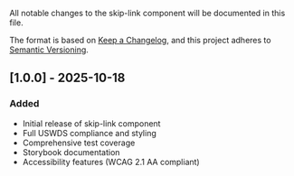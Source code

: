 
<Meta title="Components/Skip Link/Changelog" />

All notable changes to the skip-link component will be documented in this file.

The format is based on [Keep a Changelog](https://keepachangelog.com/en/1.0.0/),
and this project adheres to [Semantic Versioning](https://semver.org/spec/v2.0.0.html).

## [1.0.0] - 2025-10-18

### Added

- Initial release of skip-link component
- Full USWDS compliance and styling
- Comprehensive test coverage
- Storybook documentation
- Accessibility features (WCAG 2.1 AA compliant)
